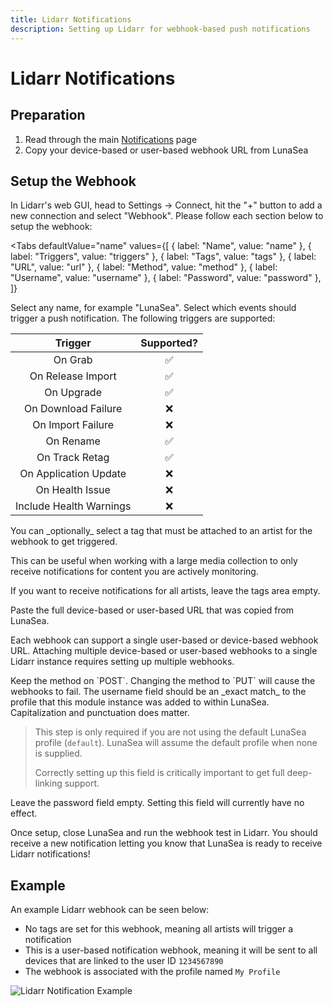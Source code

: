 ```yaml
---
title: Lidarr Notifications
description: Setting up Lidarr for webhook-based push notifications
---
```


# Lidarr Notifications

## Preparation

1. Read through the main [Notifications](/lunasea/notifications) page
2. Copy your device-based or user-based webhook URL from LunaSea

## Setup the Webhook

In Lidarr's web GUI, head to Settings -> Connect, hit the "+" button to add a new connection and select "Webhook". Please follow each section below to setup the webhook:

<Tabs
  defaultValue="name"
  values={[
    { label: "Name", value: "name" },
    { label: "Triggers", value: "triggers" },
    { label: "Tags", value: "tags" },
    { label: "URL", value: "url" },
    { label: "Method", value: "method" },
    { label: "Username", value: "username" },
    { label: "Password", value: "password" },
  ]}
>

<TabItem value="name">
  Select any name, for example "LunaSea".
</TabItem>

<TabItem value="triggers">
  Select which events should trigger a push notification. The following triggers are supported:

  |         Trigger         | Supported? |
  | :---------------------: | :--------: |
  |         On Grab         |     ✅     |
  |    On Release Import    |     ✅     |
  |       On Upgrade        |     ✅     |
  |   On Download Failure   |     ❌     |
  |    On Import Failure    |     ❌     |
  |        On Rename        |     ✅     |
  |     On Track Retag      |     ✅     |
  |  On Application Update  |     ❌     |
  |     On Health Issue     |     ❌     |
  | Include Health Warnings |     ❌     |
</TabItem>

<TabItem value="tags">
  You can _optionally_ select a tag that must be attached to an artist for the webhook to get triggered.

  This can be useful when working with a large media collection to only receive notifications for content you are actively monitoring.

  If you want to receive notifications for all artists, leave the tags area empty.
</TabItem>

<TabItem value="url">
  Paste the full device-based or user-based URL that was copied from LunaSea.

  Each webhook can support a single user-based or device-based webhook URL. Attaching multiple device-based or user-based webhooks to a single Lidarr instance requires setting up multiple webhooks.
</TabItem>

<TabItem value="method">
  Keep the method on `POST`. Changing the method to `PUT` will cause the webhooks to fail.
</TabItem>

<TabItem value="username">
  The username field should be an _exact match_ to the profile that this module instance was added to within LunaSea. Capitalization and punctuation does matter.

  > This step is only required if you are not using the default LunaSea profile (`default`). LunaSea will assume the default profile when none is supplied.
  >
  > Correctly setting up this field is critically important to get full deep-linking support.
</TabItem>

<TabItem value="password">
  Leave the password field empty. Setting this field will currently have no effect.
</TabItem>
</Tabs>

Once setup, close LunaSea and run the webhook test in Lidarr. You should receive a new notification letting you know that LunaSea is ready to receive Lidarr notifications!

## Example

An example Lidarr webhook can be seen below:

- No tags are set for this webhook, meaning all artists will trigger a notification
- This is a user-based notification webhook, meaning it will be sent to all devices that are linked to the user ID `1234567890`
- The webhook is associated with the profile named `My Profile`

![Lidarr Notification Example](/assets/notification-lidarr-example.png)
